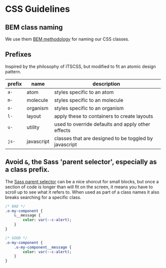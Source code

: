 
<Meta title="For Developers/CSS Guidelines" />

# CSS Guidelines

## BEM class naming

We use them [BEM methodology](http://getbem.com/naming/) for naming our CSS classes. 

## Prefixes

Inspired by the philosophy of ITSCSS, but modified to fit an atomic design pattern.

|prefix|name|description|
|---|---|---|
|`a-`| atom | styles specific to an atom |
|`m-`| molecule | styles specific to an molecule |
|`o-`| organism | styles specific to an organism |
|`l-`| layout | apply these to containers to create layouts |
|`u-`| utility | used to override defaults and apply other effects |
|`js-`| javascript | classes that are designed to be toggled by javascript |

## Avoid `&`, the Sass 'parent selector', especially as a class prefix.
The [Sass parent selector](https://sass-lang.com/documentation/style-rules/parent-selector) can be a nice shorcut for small blocks, but once a section of code is longer than will fit on the screen, it means you have to scroll up to see what it refers to. When used as part of a class names it also breaks searching for a specific class.

```sass
/* BAD */
.o-my-component {
    &__message {
        color: var(--c-alert);
    }
}

/* GOOD */
.o-my-component {
    .o-my-component__message {
        color: var(--c-alert);
    }
}
```